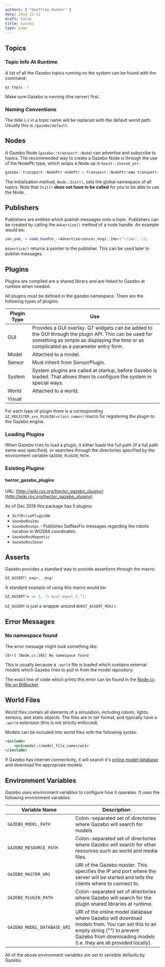 ```yaml
---
authors: [ "Geoffrey Hunter" ]
date: 2016-12-12
draft: false
title: Gazebo
type: page
---
```



## Topics

### Topic Info At Runtime

A list of all the Gazebo topics running on the system can be found with the command:

```sh   
gz topic -l
```

Make sure Gazebo is running (the server) first.

### Naming Conventions

The tilde (`~`) in a topic name will be replaced with the default world path. Usually this is `/gazebo/default`.

## Nodes

A Gazebo Node (`gazebo::transport::Node`) can advertise and subscribe to topics. The recommended way to create a Gazebo Node is through the use of the NodePtr type, which wraps a Node up in `boost::shared_ptr`.

```c++    
gazebo::transport::NodePtr nodePtr = transport::NodePtr(new transport::Node());
```

The initialisation method, `Node::Init()`, sets the global namespace of all topics. Note that `Init()` **does not have to be called** for you to be able to use the Node.

## Publishers

Publishers are entities which publish messages onto a topic. Publishers can be created by calling the `Advertise()` method of a node handle. An example would be:

```c++    
imu_pub_ = node_handle_->Advertise<sensor_msgs::Imu>("~/imu", 1);
```

`Advertise()` returns a pointer to the publisher. This can be used later to publish messages.

## Plugins

Plugins are compiled are a shared library and are linked to Gazebo at runtime when needed.

All plugins must be defined in the gazebo namespace. There are the following types of plugins:

<table>
  <thead>
    <tr>
      <th>Plugin Type</th>
      <th>Use</th>
    </tr>
  </thead>
  <tbody>
    <tr>
      <td>GUI</td>
      <td>Provides a GUI overlay. QT widgets can be added to the GUI through the plugin API. This can be used for something as simple as displaying the time or as complicated as a parameter entry form.</td>
    </tr>
    <tr>
      <td>Model</td>
      <td>Attached to a model.</td>
    </tr>
    <tr>
      <td>Sensor</td>
      <td>Must inherit from SensorPlugin.</td>
    </tr>
    <tr>
      <td>System</td>
      <td>System plugins are called at startup, before Gazebo is loaded. That allows them to configure the system in special ways.</td>
    </tr>
    <tr>
      <td>World</td>
      <td>Attached to a world.</td>
    </tr>
    <tr>
      <td>Visual</td>
      <td></td>
    </tr>
  </tbody>
</table>

For each type of plugin there is a corresponding `GZ_REGISTER_xxx_PLUGIN(<class name>)` macro for registering the plugin to the Gazebo engine.

### Loading Plugins

When Gazebo tries to load a plugin, it either loads the full path (if a full path name was specified), or searches through the directories specified by the environment variable `GAZEBO_PLUGIN_PATH`.

### Existing Plugins

#### hector_gazebo_plugins

URL: [http://wiki.ros.org/hector_gazebo_plugins](http://wiki.ros.org/hector_gazebo_plugins)

As of Dec 2016 this package has 5 plugins:

* `DiffDrivePlugin6W`
* `GazeboRosImu`
* `GazeboRosGps` - Publishes SatNavFix messages regarding the robots location in WGS84 coordinates.
* `GazeboRosMagnetic`
* `GazeboRosSonar`

## Asserts

Gazebo provides a standard way to provide assertions through the macro:

```c++    
GZ_ASSERT(_expr, _msg)
```

A standard example of using this macro would be:

```c++    
GZ_ASSERT(x == 2, "x must equal 2.");
```

`GZ_ASSERT` is just a wrapper around `BOOST_ASSERT_MSG()`.

## Error Messages

### No namespace found

The error message might look something like:

```text
[Err] [Node.cc:105] No namespace found
```

This is usually because a `.world` file is loaded which contains external models which Gazebo tries to pull in from the model repository.

The exact line of code which prints this error can be found in the [Node.cc file on BitBucket](https://bitbucket.org/osrf/gazebo/src/a1fb370811b64723827c4e40fa3867ccbd8fd584/gazebo/transport/Node.cc?at=default&fileviewer=file-view-default).

## World Files

World files contain all elements of a simulation, including robots, lights, sensors, and static objects. The files are in `SDF` format, and typically have a `.world` extension (this is not strictly enforced).

Models can be included into world files with the following syntax:

```xml    
<include>
    <uri>model://model_file_name</uri>
</include>
```

If Gazebo has internet connectivity, it will search it's [online model database](https://bitbucket.org/osrf/gazebo_models) and download the appropriate models.

## Environment Variables

Gazebo uses environment variables to configure how it operates. It uses the following environment variables:

<table>
  <thead>
    <tr>
      <th>Variable Name</th>
      <th>Description</th>
    </tr>
  </thead>
  <tbody>
    <tr>
      <td><code>GAZEBO_MODEL_PATH</code></td>
      <td>Colon-separated set of directories where Gazebo will search for models</td>
    </tr>
    <tr>
      <td><code>GAZEBO_RESOURCE_PATH</code></td>
      <td>Colon-separated set of directories where Gazebo will search for other resources such as world and media files.</td>
    </tr>
    <tr>
      <td><code>GAZEBO_MASTER_URI</code></td>
      <td>URI of the Gazebo master. This specifies the IP and port where the server will be started and tells the clients where to connect to.</td>
    </tr>
    <tr>
      <td><code>GAZEBO_PLUGIN_PATH</code></td>
      <td>Colon-separated set of directories where Gazebo will search for the plugin shared libraries at runtime.</td>
    </tr>
    <tr>
      <td><code>GAZEBO_MODEL_DATABASE_URI</code></td>
      <td>URI of the online model database where Gazebo will download models from. You can set this to an empty string ("") to prevent Gazebo from downloading models (i.e. they are all provided locally).</td>
    </tr>
  </tbody>
</table>

All of the above environment variables are set to sensible defaults by Gazebo.